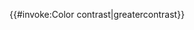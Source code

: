 <includeonly>{{#invoke:Color contrast|greatercontrast}}</includeonly><noinclude>
{{documentation}}
</noinclude>